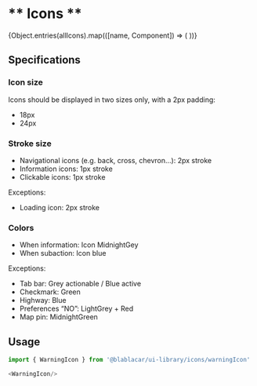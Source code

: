 

<Meta title="Design Tokens" />

# ** Icons **

<Canvas>
  <Story name="Icons">
    <IconGallery>
      {Object.entries(allIcons).map(([name, Component]) => (
        <IconItem name={name}><Component /></IconItem>
      ))}
    </IconGallery>
  </Story>
</Canvas>

## Specifications

### Icon size

Icons should be displayed in two sizes only, with a 2px padding:
- 18px
- 24px

### Stroke size

- Navigational icons (e.g. back, cross, chevron…): 2px stroke
- Information icons: 1px stroke
- Clickable icons: 1px stroke

Exceptions:
  - Loading icon: 2px stroke

### Colors

- When information: Icon MidnightGey
- When subaction: Icon blue

Exceptions:
- Tab bar: Grey actionable / Blue active
- Checkmark: Green
- Highway: Blue
- Preferences “NO”: LightGrey + Red
- Map pin: MidnightGreen

## Usage

```js
import { WarningIcon } from '@blablacar/ui-library/icons/warningIcon'

<WarningIcon/>
```

<ArgsTable of={BaseIcon} />
